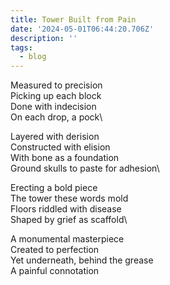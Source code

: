 ```yaml
---
title: Tower Built from Pain
date: '2024-05-01T06:44:20.706Z'
description: ''
tags:
  - blog
---
```



Measured to precision\
Picking up each block\
Done with indecision\
On each drop, a pock\

Layered with derision\
Constructed with elision\
With bone as a foundation\
Ground skulls to paste for adhesion\

Erecting a bold piece\
The tower these words mold\
Floors riddled with disease\
Shaped by grief as scaffold\

A monumental masterpiece\
Created to perfection\
Yet underneath, behind the grease\
A painful connotation
